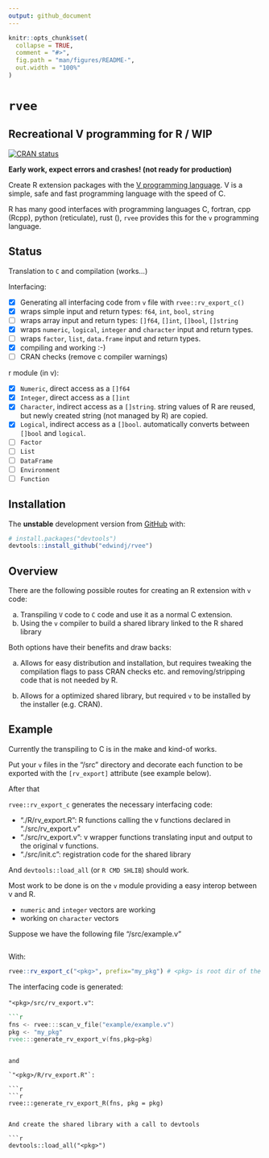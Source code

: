 ```yaml
---
output: github_document
---
```


<!-- README.md is generated from README.Rmd. Please edit that file -->

```r
knitr::opts_chunk$set(
  collapse = TRUE,
  comment = "#>",
  fig.path = "man/figures/README-",
  out.width = "100%"
)
```

# `rvee`

## Recreational V programming for R / WIP

<!-- badges: start -->
[![CRAN status](https://www.r-pkg.org/badges/version/rvee)](https://CRAN.R-project.org/package=rvee)
<!-- badges: end -->

**Early work, expect errors and crashes! (not ready for production)**
 
Create R extension packages with the [V programming language](https://vlang.io).
V is a simple, safe and fast programming language with the speed of C.

R has many good interfaces with programming languages C, fortran, cpp (Rcpp), python
(reticulate), rust (), `rvee` provides this for the `v` programming language.

## Status

Translation to `C` and compilation (works...)

Interfacing:

- [x] Generating all interfacing code from `v` file with `rvee::rv_export_c()`
- [x] wraps simple input and return types: `f64`, `int`, `bool`,  `string`
- [ ] wraps array input and return types: `[]f64`, `[]int`, `[]bool`,  `[]string`
- [x] wraps `numeric`, `logical`, `integer` and `character` input and return types.
- [ ] wraps `factor`, `list`, `data.frame` input and return types.
- [x] compiling and working :-)
- [ ] CRAN checks (remove c compiler warnings)

r module (in v):

- [x] `Numeric`, direct access as a `[]f64`
- [x] `Integer`, direct access as a `[]int`
- [x] `Character`, indirect access as a `[]string`. string values of R are reused, but newly created string (not managed by R) are copied.
- [x] `Logical`, indirect access as a `[]bool`. automatically converts between `[]bool` and `logical`.
- [ ] `Factor` 
- [ ] `List`
- [ ] `DataFrame`
- [ ] `Environment`
- [ ] `Function`

## Installation


The **unstable** development version from [GitHub](https://github.com/) with:

``` r
# install.packages("devtools")
devtools::install_github("edwindj/rvee")
```

## Overview

There are the following possible routes for creating an R extension with `v` code:

a) Transpiling `V` code to `C` code and use it as a normal C extension.
b) Using the `v` compiler to build a shared library linked to the R shared library

Both options have their benefits and draw backs:

a) Allows for easy distribution and installation, but requires tweaking the compilation
flags to pass CRAN checks etc. and removing/stripping code that is not needed by R.

b) Allows for a optimized shared library, but required `v` to be installed by the
installer (e.g. CRAN).

## Example

Currently the transpiling to C is in the make and kind-of works.

Put your `v` files in the "<pkg>/src" directory and decorate each function to be
exported with the `[rv_export]` attribute (see example below).

After that 

`rvee::rv_export_c` generates the necessary interfacing code:

- "./R/rv_export.R": R functions calling the v functions declared in "./src/rv_export.v"
- "./src/rv_export.v": v wrapper functions translating input and output to the original v functions.
- "./src/init.c": registration code for the shared library

And `devtools::load_all` (or `R CMD SHLIB`) should work.

Most work to be done is on the `v` module providing a easy interop between v and
R.

- `numeric` and `integer` vectors are working
- working on `character` vectors

Suppose we have the following file "<pkg>/src/example.v"

```r
```

With:

```r
rvee::rv_export_c("<pkg>", prefix="my_pkg") # <pkg> is root dir of the source of your package...
```
 
The interfacing code is generated:

`"<pkg>/src/rv_export.v"`:

```v
```r
fns <- rvee:::scan_v_file("example/example.v")
pkg <- "my_pkg"
rvee:::generate_rv_export_v(fns,pkg=pkg)
```
```

and 

`"<pkg>/R/rv_export.R"`:

```r
```r
rvee:::generate_rv_export_R(fns, pkg = pkg)
```
```
 
And create the shared library with a call to devtools

```r
devtools::load_all("<pkg>")
```
